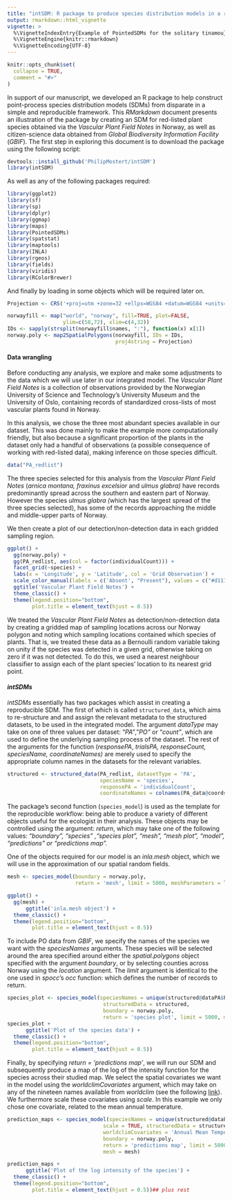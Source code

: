 ```yaml
---
title: "intSDM: R package to produce species distribution models in a reproducible framework"
output: rmarkdown::html_vignette
vignette: >
  %\VignetteIndexEntry{Example of PointedSDMs for the solitary tinamou}
  %\VignetteEngine{knitr::rmarkdown}
  %\VignetteEncoding{UTF-8}
---
```

```r
knitr::opts_chunk$set(
  collapse = TRUE,
  comment = "#>"
)
```

In support of our manuscript, we developed an R package to help construct point-process species distribution models (SDMs) from disparate in a simple and reproducible framework. This *RMarkdown* document presents an illustration of the package by creating an SDM for red-listed plant species obtained via the *Vascular Plant Field Notes* in Norway, as well as citizen-science data obtained from *Global Biodiversity Information Facility* (*GBIF*). The first step in exploring this document is to download the package using the following script:

```r

devtools::install_github('PhilipMostert/intSDM')
library(intSDM)

```
As well as any of the following packages required:

```r

library(ggplot2)
library(sf)
library(sp)
library(dplyr) 
library(ggmap) 
library(maps)
library(PointedSDMs)
library(spatstat)
library(maptools)
library(INLA)
library(rgeos)
library(fields)
library(viridis)
library(RColorBrewer)

```

And finally by loading in some objects which will be required later on.

```r

Projection <- CRS('+proj=utm +zone=32 +ellps=WGS84 +datum=WGS84 +units=m +no_defs')

norwayfill <- map("world", "norway", fill=TRUE, plot=FALSE, 
                  ylim=c(58,72), xlim=c(4,32))
IDs <- sapply(strsplit(norwayfill$names, ":"), function(x) x[1])
norway.poly <- map2SpatialPolygons(norwayfill, IDs = IDs, 
                                   proj4string = Projection)

```

#### Data wrangling

Before conducting any analysis, we explore and make some adjustments to the data which we will use later in our integrated model. The *Vascular Plant Field Notes* is a collection of observations provided by the Norwegian University of Science and Technology's University Museum and the University of Oslo, containing records of standardized cross-lists of most vascular plants found in Norway.

In this analysis, we chose the three most abundant species available in our dataset. This was done mainly to make the example more computationally friendly, but also because a significant proportion of the plants in the dataset only had a handful of observations (a possible consequence of working with red-listed data), making inference on those species difficult.


```r

data("PA_redlist")

```

The three species selected for this analysis from the *Vascular Plant Field Notes* (*arnica montana, fraxinus excelsior* and *ulmus glabra)* have records predominantly spread across the southern and eastern part of Norway. However the species *ulmus glabra (*which has the largest spread of the three species selected), has some of the records approaching the middle and middle-upper parts of Norway. 

We then create a plot of our detection/non-detection data in each gridded sampling region.


```r

ggplot() + 
  gg(norway.poly) + 
  gg(PA_redlist, aes(col = factor(individualCount))) +
  facet_grid(~species) +
  labs(x = 'Longitude', y = 'Latitude', col = 'Grid Observation') +
  scale_color_manual(labels = c('Absent', "Present"), values = c("#d11141", "#00aedb")) +
  ggtitle('Vascular Plant Field Notes') +
  theme_classic() +
  theme(legend.position="bottom",
        plot.title = element_text(hjust = 0.5))


```

We treated the *Vascular Plant Field Notes* as detection/non-detection data by creating a gridded map of sampling locations across our Norway polygon and noting which sampling locations contained which species of plants. That is, we treated these data as a Bernoulli random variable taking on unity if the species was detected in a given grid, otherwise taking on zero if it was not detected. To do this, we used a nearest neighbour classifier to assign each of the plant species' location to its nearest grid point.


#### *intSDMs*

*intSDMs* essentially has two packages which assist in creating a reproducible SDM. The first of which is called `structured_data`, which aims to re-structure and and assign the relevant metadata to the structured datasets, to be used in the integrated model. The argument *dataType* may take on one of three values per dataset: "*PA"*, "*PO"* or "*count"*, which are used to define the underlying sampling process of the dataset. The rest of the arguments for the function (*responsePA*, *trialsPA, responseCount, speciesName, coordinateNames)* are merely used to specify the appropriate column names in the datasets for the relevant variables.

```r

structured <- structured_data(PA_redlist, datasetType = 'PA',
                              speciesName = 'species',
                              responsePA = 'individualCount',
                              coordinateNames = colnames(PA_data@coords))

```

The package's second function (`species_model`) is used as the template for the reproducible workflow: being able to produce a variety of different objects useful for the ecologist in their analysis. These objects may be controlled using the argument: *return*, which may take one of the following values: "*boundary", "species" ,"species plot", "mesh", "mesh plot", "model", "predictions" or "predictions map".*

One of the objects required for our model is an *inla.mesh* object, which we will use in the approximation of our spatial random fields.

```r

mesh <- species_model(boundary = norway.poly,
                      return = 'mesh', limit = 5000, meshParameters = list(cutoff=0.08, max.edge=c(1, 3), offset=c(1,1)))

ggplot() +
  gg(mesh) +
      ggtitle('inla.mesh object') +
  theme_classic() +
  theme(legend.position="bottom",
        plot.title = element_text(hjust = 0.5))

```

To include PO data from *GBIF*, we specify the names of the species we want with the *speciesNames* arguments. These species will be selected around the area specified around either the *spatial.polygons* object specified with the argument *boundary*, or by selecting counties across Norway using the *location* argument. The *limit* argument is identical to the one used in *spocc*'s *occ* function: which defines the number of records to return.

```r

species_plot <- species_model(speciesNames = unique(structured@dataPA$PA_redlist$species),
                               structuredData = structured,
                               boundary = norway.poly,
                               return = 'species plot', limit = 5000, mesh = mesh)
species_plot +
      ggtitle('Plot of the species data') +
  theme_classic() +
  theme(legend.position="bottom",
        plot.title = element_text(hjust = 0.5))

```

Finally, by specifying *return = 'predictions map'*, we will run our SDM and subsequently produce a map of the log of the intensity function for the species across their studied map. We select the spatial covariates we want in the model using the *worldclimCovariates* argument, which may take on any of the nineteen names available from *worldclim* (see the following [link](https://www.worldclim.org/data/bioclim.html)). We furthermore scale these covariates using *scale*. In this example we only chose one covariate, related to the mean annual temperature.

```r

prediction_maps <- species_model(speciesNames = unique(structured@dataPA$PA_redlist$species),
                               scale = TRUE, structuredData = structured,
                               worldclimCovariates = 'Annual Mean Temperature', 
                               boundary = norway.poly,
                               return = 'predictions map', limit = 5000,
                               mesh = mesh)

prediction_maps +
      ggtitle('Plot of the log intensity of the species') +
  theme_classic() +
  theme(legend.position="bottom",
        plot.title = element_text(hjust = 0.5))## plus rest

```
